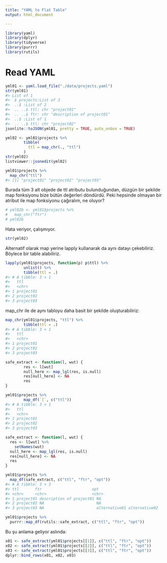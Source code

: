 ```yaml
---
title: "YAML to Flat Table"
output: html_document

---
```


```r
library(yaml)
library(dplyr)
library(tidyverse)
library(purrr)
library(rutils)

```
# Read YAML

```r
yml01 <- yaml.load_file("./data/projects.yaml")
str(yml01)
#> List of 1
#>  $ projects:List of 3
#>  ..$ :List of 2
#>  .. ..$ ttl: chr "project01"
#>  .. ..$ ftr: chr "description of project01"
#>  ..$ :List of 1
#>  .. ..$ ttl: chr "project02"
jsonlite::toJSON(yml01, pretty = TRUE, auto_unbox = TRUE)
```
```r
yml02 <- yml01$projects %>%
        tibble(
          ttl = map_chr(., "ttl")
        )
str(yml02)
listviewer::jsonedit(yml02)
```
```r
yml01$projects %>%
  map_chr("ttl")
#> [1] "project01" "project02" "project03"
```

Burada tüm 3 alt objede de ttl atributu bulunduğundan, düzgün bir şekilde map fonksiyonu bize bütün değerleri döndürdü. Peki hepsinde olmayan bir atribut ile map fonksiyonu çağıralım, ne oluyor?

```r
# yml02b <- yml01$projects %>%
#   map_chr("ftr")
# yml02b
```

Hata veriyor, çalışmıyor.

```r
str(yml02)

```

Alternatif olarak map yerine lapply kullanarak da aynı datayı çekebiliriz. Böylece bir table alabiliriz.
```r
lapply(yml01$projects, function(p) p$ttl) %>%
        unlist() %>%
        tibble(ttl = .)
#> # A tibble: 3 × 1
#>   ttl
#>   <chr>
#> 1 project01
#> 2 project02
#> 3 project03
```

map_chr ile de aynı tabloyu daha basit bir şekilde oluşturabiliriz:
```r
map_chr(yml01$projects, "ttl") %>%
        tibble(ttl = .)
#> # A tibble: 3 × 1
#>   ttl
#>   <chr>
#> 1 project01
#> 2 project02
#> 3 project03
```
```r
safe_extract <- function(l, wut) {
        res <- l[wut]
        null_here <- map_lgl(res, is.null)
        res[null_here] <- NA
        res
}

```
```r
yml01$projects %>%
        map_df(`[`, c("ttl"))
#> # A tibble: 3 × 1
#>   ttl
#>   <chr>
#> 1 project01
#> 2 project02
#> 3 project03
```
```r
safe_extract <- function(l, wut) {
  res <- l[wut] %>%
    setNames(wut)
  null_here <- map_lgl(res, is.null)
  res[null_here] <- NA
  res
}

yml01$projects %>%
  map_df(safe_extract, c("ttl", "ftr", "opt"))
#> # A tibble: 3 × 3
#> ttl       ftr                      opt
#> <chr>     <chr>                    <chr>
#> 1 project01 description of project01 NA
#> 2 project02 NA                       NA
#> 3 project03 NA                       alternative01 alternative02
```
```r
yml01$projects %>%
  purrr::map_df(rutils::safe_extract, c("ttl", "ftr", "opt"))
```

Bu şu anlama geliyor aslında:
```r
x01 <- safe_extract(yml01$projects[[1]], c("ttl", "ftr", "opt"))
x02 <- safe_extract(yml01$projects[[2]], c("ttl", "ftr", "opt"))
x03 <- safe_extract(yml01$projects[[3]], c("ttl", "ftr", "opt"))
dplyr::bind_rows(x01, x02, x03)
```
